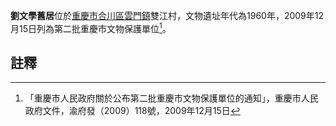 {{msg:重慶市文物保護單位
|名稱 = [[劉文學烈士墓及塑像|劉文學烈士墓及塑像]]（[[劉文學犧牲處|劉文學犧牲處]]、[[雙江小學|雙江小學]]、舊居）
|編號 = 185
|圖片 = 
|級別 = 6
|分類 = 
|時代 = 1960年
|地點 = [[合川區|合川區]][[雲門鎮|雲門鎮]]雙江村英雄堡
|坐標 = 
|登錄 = 2009年12月15日
}}
'''劉文學舊居'''位於[[重慶市|重慶市]][[合川區|合川區]][[雲門鎮|雲門鎮]]雙江村，文物遺址年代為1960年，2009年12月15日列為第二批重慶市文物保護單位<ref>「重慶市人民政府關於公布第二批重慶市文物保護單位的通知」，重慶市人民政府文件，渝府發（2009）118號，2009年12月15日</ref>。
== 註釋 ==
{{reflist}}
{{文物保護單位小作品}}